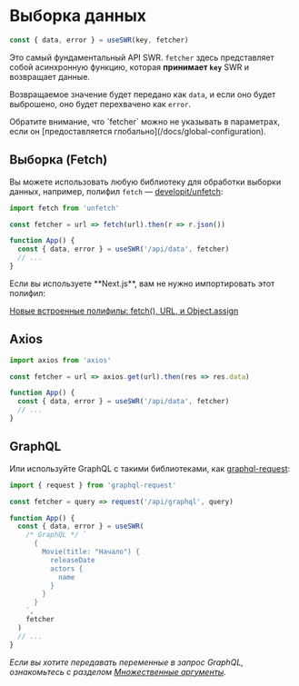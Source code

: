 
# Выборка данных

```js
const { data, error } = useSWR(key, fetcher)
```

Это самый фундаментальный API SWR. `fetcher` здесь представляет собой
асинхронную функцию, которая **принимает `key`** SWR и возвращает данные.

Возвращаемое значение будет передано как `data`, и если оно будет выброшено, оно
будет перехвачено как `error`.

<Callout>
  Обратите внимание, что `fetcher` можно не указывать в параметрах, если он
  [предоставляется глобально](/docs/global-configuration).
</Callout>

## Выборка (Fetch)

Вы можете использовать любую библиотеку для обработки выборки данных, например,
полифил `fetch` — [developit/unfetch](https://github.com/developit/unfetch):

```js
import fetch from 'unfetch'

const fetcher = url => fetch(url).then(r => r.json())

function App() {
  const { data, error } = useSWR('/api/data', fetcher)
  // ...
}
```

<Callout>
  Если вы используете **Next.js**, вам не нужно импортировать этот
  полифил:

[Новые встроенные полифилы: fetch(), URL, и Object.assign](https://nextjs.org/blog/next-9-1-7#new-built-in-polyfills-fetch-url-and-objectassign)

</Callout>

## Axios

```js
import axios from 'axios'

const fetcher = url => axios.get(url).then(res => res.data)

function App() {
  const { data, error } = useSWR('/api/data', fetcher)
  // ...
}
```

## GraphQL

Или используйте GraphQL с такими библиотеками, как
[graphql-request](https://github.com/prisma-labs/graphql-request):

```js
import { request } from 'graphql-request'

const fetcher = query => request('/api/graphql', query)

function App() {
  const { data, error } = useSWR(
    /* GraphQL */ `
      {
        Movie(title: "Начало") {
          releaseDate
          actors {
            name
          }
        }
      }
    `,
    fetcher
  )
  // ...
}
```

_Если вы хотите передавать переменные в запрос GraphQL, ознакомьтесь с разделом
[Множественные аргументы](/docs/arguments)._
